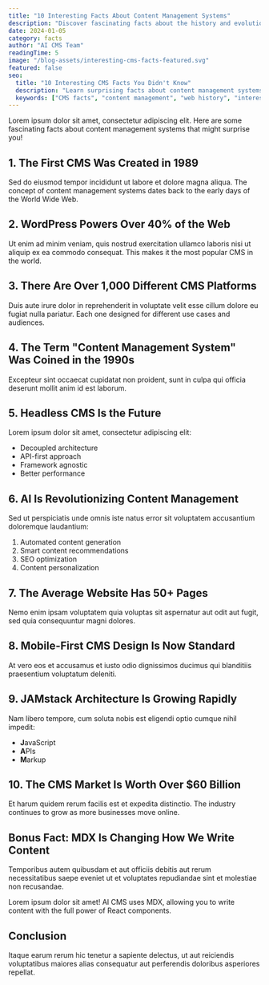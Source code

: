 ```yaml
---
title: "10 Interesting Facts About Content Management Systems"
description: "Discover fascinating facts about the history and evolution of content management systems"
date: 2024-01-05
category: facts
author: "AI CMS Team"
readingTime: 5
image: "/blog-assets/interesting-cms-facts-featured.svg"
featured: false
seo:
  title: "10 Interesting CMS Facts You Didn't Know"
  description: "Learn surprising facts about content management systems, their history, and how they've evolved over the years."
  keywords: ["CMS facts", "content management", "web history", "interesting facts"]
---
```


Lorem ipsum dolor sit amet, consectetur adipiscing elit. Here are some fascinating facts about content management systems that might surprise you!

## 1. The First CMS Was Created in 1989

Sed do eiusmod tempor incididunt ut labore et dolore magna aliqua. The concept of content management systems dates back to the early days of the World Wide Web.

## 2. WordPress Powers Over 40% of the Web

Ut enim ad minim veniam, quis nostrud exercitation ullamco laboris nisi ut aliquip ex ea commodo consequat. This makes it the most popular CMS in the world.

## 3. There Are Over 1,000 Different CMS Platforms

Duis aute irure dolor in reprehenderit in voluptate velit esse cillum dolore eu fugiat nulla pariatur. Each one designed for different use cases and audiences.

## 4. The Term "Content Management System" Was Coined in the 1990s

Excepteur sint occaecat cupidatat non proident, sunt in culpa qui officia deserunt mollit anim id est laborum.

## 5. Headless CMS Is the Future

Lorem ipsum dolor sit amet, consectetur adipiscing elit:

- Decoupled architecture
- API-first approach
- Framework agnostic
- Better performance

## 6. AI Is Revolutionizing Content Management

Sed ut perspiciatis unde omnis iste natus error sit voluptatem accusantium doloremque laudantium:

1. Automated content generation
2. Smart content recommendations
3. SEO optimization
4. Content personalization

## 7. The Average Website Has 50+ Pages

Nemo enim ipsam voluptatem quia voluptas sit aspernatur aut odit aut fugit, sed quia consequuntur magni dolores.

## 8. Mobile-First CMS Design Is Now Standard

At vero eos et accusamus et iusto odio dignissimos ducimus qui blanditiis praesentium voluptatum deleniti.

## 9. JAMstack Architecture Is Growing Rapidly

Nam libero tempore, cum soluta nobis est eligendi optio cumque nihil impedit:

- **J**avaScript
- **A**PIs
- **M**arkup

## 10. The CMS Market Is Worth Over $60 Billion

Et harum quidem rerum facilis est et expedita distinctio. The industry continues to grow as more businesses move online.

## Bonus Fact: MDX Is Changing How We Write Content

Temporibus autem quibusdam et aut officiis debitis aut rerum necessitatibus saepe eveniet ut et voluptates repudiandae sint et molestiae non recusandae.

<Callout type="success" title="Fun Fact">
  Lorem ipsum dolor sit amet! AI CMS uses MDX, allowing you to write content with the full power of React components.
</Callout>

## Conclusion

Itaque earum rerum hic tenetur a sapiente delectus, ut aut reiciendis voluptatibus maiores alias consequatur aut perferendis doloribus asperiores repellat.